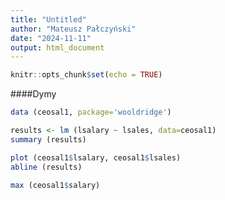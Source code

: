 ```yaml
---
title: "Untitled"
author: "Mateusz Pałczyński"
date: "2024-11-11"
output: html_document
---
```


```r
knitr::opts_chunk$set(echo = TRUE)
```
####Dymy
```r
data (ceosal1, package='wooldridge')

results <- lm (lsalary ~ lsales, data=ceosal1)
summary (results)

plot (ceosal1$lsalary, ceosal1$lsales)
abline (results)

max (ceosal1$salary)
```

